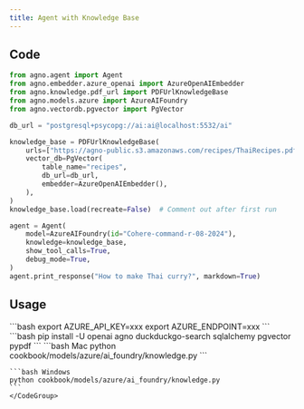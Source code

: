 ```yaml
---
title: Agent with Knowledge Base
---
```


## Code

```python cookbook/models/azure/ai_foundry/knowledge.py
from agno.agent import Agent
from agno.embedder.azure_openai import AzureOpenAIEmbedder
from agno.knowledge.pdf_url import PDFUrlKnowledgeBase
from agno.models.azure import AzureAIFoundry
from agno.vectordb.pgvector import PgVector

db_url = "postgresql+psycopg://ai:ai@localhost:5532/ai"

knowledge_base = PDFUrlKnowledgeBase(
    urls=["https://agno-public.s3.amazonaws.com/recipes/ThaiRecipes.pdf"],
    vector_db=PgVector(
        table_name="recipes",
        db_url=db_url,
        embedder=AzureOpenAIEmbedder(),
    ),
)
knowledge_base.load(recreate=False)  # Comment out after first run

agent = Agent(
    model=AzureAIFoundry(id="Cohere-command-r-08-2024"),
    knowledge=knowledge_base,
    show_tool_calls=True,
    debug_mode=True,
)
agent.print_response("How to make Thai curry?", markdown=True)
```

## Usage

<Steps>
  <Snippet file="create-venv-step.mdx" />

  <Step title="Set your API key">
    ```bash
    export AZURE_API_KEY=xxx
    export AZURE_ENDPOINT=xxx
    ```
  </Step>

  <Step title="Install libraries">
    ```bash
    pip install -U openai agno duckduckgo-search sqlalchemy pgvector pypdf
    ```
  </Step>

  <Step title="Run Agent">
    <CodeGroup>
    ```bash Mac
    python cookbook/models/azure/ai_foundry/knowledge.py
    ```

    ```bash Windows
    python cookbook/models/azure/ai_foundry/knowledge.py
    ```
    </CodeGroup>
  </Step>
</Steps>